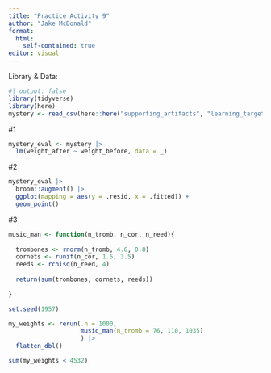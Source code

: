 ```yaml
---
title: "Practice Activity 9"
author: "Jake McDonald"
format: 
  html:
    self-contained: true
editor: visual
---
```


Library & Data:

```r
#| output: false
library(tidyverse)
library(here)
mystery <- read_csv(here::here("supporting_artifacts", "learning_targets", "mystery_animal.csv"))
```

#1

```r
mystery_eval <- mystery |> 
  lm(weight_after ~ weight_before, data = _)
```

#2

```r
mystery_eval |> 
  broom::augment() |> 
  ggplot(mapping = aes(y = .resid, x = .fitted)) +
  geom_point()
```

#3

```r
music_man <- function(n_tromb, n_cor, n_reed){
  
  trombones <- rnorm(n_tromb, 4.6, 0.8)
  cornets <- runif(n_cor, 1.5, 3.5)
  reeds <- rchisq(n_reed, 4)
  
  return(sum(trombones, cornets, reeds))
  
}
```

```r
set.seed(1957)

my_weights <- rerun(.n = 1000, 
                    music_man(n_tromb = 76, 110, 1035)
                    ) |> 
  flatten_dbl()

sum(my_weights < 4532)
```
